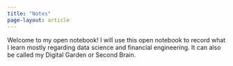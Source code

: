 ```yaml
---
title: "Notes"
page-layout: article
---
```


Welcome to my open notebook! I will use this open notebook to record what I learn mostly regarding data science and financial engineering.
It can also be called my Digital Garden or Second Brain.

